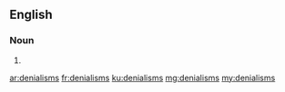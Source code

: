 ==English==

===Noun===
{{head|en|plural}}

# {{plural of|denialism|lang=en}}

[[ar:denialisms]]
[[fr:denialisms]]
[[ku:denialisms]]
[[mg:denialisms]]
[[my:denialisms]]